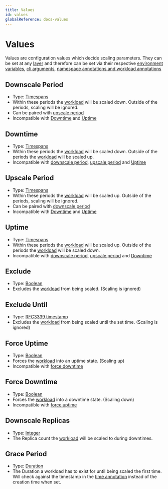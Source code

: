 ```yaml
---
title: Values
id: values
globalReference: docs-values
---
```


# Values

Values are configuration values which decide scaling parameters.
They can be set at any [layer](ref:docs-layers) and therefore can be set via their respective
[environment variables](ref:docs-environment-variables), [cli arguments](ref:docs-arguments), [namespace annotations and workload annotations](ref:docs-annotations)

## Downscale Period

- Type: [Timespans](ref:docs-timespans)
- Within these periods the [workload](ref:docs-workload-types) will be scaled down.
  Outside of the periods, scaling will be ignored.
- Can be paired with [upscale period](#upscale-period)
- Incompatible with [Downtime](#downtime) and [Uptime](#uptime)

## Downtime

- Type: [Timespans](ref:docs-timespans)
- Within these periods the [workload](ref:docs-workload-types) will be scaled down.
  Outside of the periods the [workload](ref:docs-workload-types) will be scaled up.
- Incompatible with [downscale period](#downscale-period), [upscale period](#upscale-period) and [Uptime](#uptime)

## Upscale Period

- Type: [Timespans](ref:docs-timespans)
- Within these periods the [workload](ref:docs-workload-types) will be scaled up.
  Outside of the periods, scaling will be ignored.
- Can be paired with [downscale period](#downscale-period)
- Incompatible with [Downtime](#downtime) and [Uptime](#uptime)

## Uptime

- Type: [Timespans](ref:docs-timespans)
- Within these periods the [workload](ref:docs-workload-types) will be scaled up.
  Outside of the periods the [workload](ref:docs-workload-types) will be scaled down.
- Incompatible with [downscale period](#downscale-period), [upscale period](#upscale-period) and [Downtime](#downtime)

## Exclude

- Type: [Boolean](https://en.wikipedia.org/wiki/Boolean_data_type)
- Excludes the [workload](ref:docs-workload-types) from being scaled. (Scaling is ignored)

## Exclude Until

- Type: [RFC3339 timestamp](https://datatracker.ietf.org/doc/html/rfc3339)
- Excludes the [workload](ref:docs-workload-types) from being scaled until the set time. (Scaling is ignored)

## Force Uptime

- Type: [Boolean](https://en.wikipedia.org/wiki/Boolean_data_type)
- Forces the [workload](ref:docs-workload-types) into an uptime state. (Scaling up)
- Incompatible with [force downtime](#force-downtime)

## Force Downtime

- Type: [Boolean](https://en.wikipedia.org/wiki/Boolean_data_type)
- Forces the [workload](ref:docs-workload-types) into a downtime state. (Scaling down)
- Incompatible with [force uptime](#force-uptime)

## Downscale Replicas

- Type: [Integer](https://en.wikipedia.org/wiki/Integer)
- The Replica count the [workload](ref:docs-workload-types) will be scaled to during downtimes.

## Grace Period

- Type: [Duration](ref:docs-duration)
- The Duration a workload has to exist for until being scaled the first time.
  Will check against the timestamp in the [time annotation](ref:docs-runtime-configuration#time-annotation) instead of the creation time when set.
